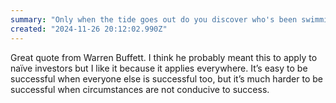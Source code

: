 ```yaml
---
summary: "Only when the tide goes out do you discover who's been swimming naked."
created: "2024-11-26 20:12:02.990Z"
---
```


Great quote from Warren Buffett. I think he probably meant this to apply to naïve investors but I like it because it applies everywhere. It’s easy to be successful when everyone else is successful too, but it’s much harder to be successful when circumstances are not conducive to success.
